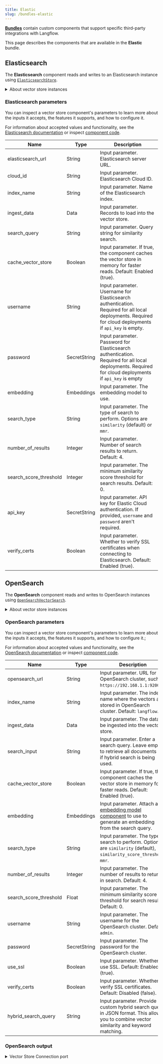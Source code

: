 ```yaml
---
title: Elastic
slug: /bundles-elastic
---
```



<Icon name="Blocks" aria-hidden="true" /> [**Bundles**](/components-bundle-components) contain custom components that support specific third-party integrations with Langflow.

This page describes the components that are available in the **Elastic** bundle.

## Elasticsearch

The **Elasticsearch** component reads and writes to an Elasticsearch instance using [`ElasticsearchStore`](https://python.langchain.com/docs/integrations/vectorstores/elasticsearch/).

<details>
<summary>About vector store instances</summary>

<PartialVectorStoreInstance />

</details>

<PartialVectorSearchResults />

### Elasticsearch parameters

You can inspect a vector store component's parameters to learn more about the inputs it accepts, the features it supports, and how to configure it.

<PartialParams />

<PartialConditionalParams />

For information about accepted values and functionality, see the [Elasticsearch documentation](https://www.elastic.co/guide/en/elasticsearch/reference/current/dense-vector.html) or inspect [component code](/concepts-components#component-code).

| Name | Type | Description |
|------|------|-------------|
| elasticsearch_url | String | Input parameter. Elasticsearch server URL. |
| cloud_id | String | Input parameter. Elasticsearch Cloud ID. |
| index_name | String | Input parameter. Name of the Elasticsearch index. |
| ingest_data | Data | Input parameter. Records to load into the vector store. |
| search_query | String | Input parameter. Query string for similarity search. |
| cache_vector_store | Boolean | Input parameter. If true, the component caches the vector store in memory for faster reads. Default: Enabled (true). |
| username | String | Input parameter. Username for Elasticsearch authentication. Required for all local deployments. Required for cloud deployments if `api_key` is empty. |
| password | SecretString | Input parameter. Password for Elasticsearch authentication. Required for all local deployments. Required for cloud deployments if `api_key` is empty |
| embedding | Embeddings | Input parameter. The embedding model to use. |
| search_type | String | Input parameter. The type of search to perform. Options are `similarity` (default) or `mmr`. |
| number_of_results | Integer | Input parameter. Number of search results to return. Default: 4. |
| search_score_threshold | Integer | Input parameter. The minimum similarity score threshold for search results. Default: 0. |
| api_key | SecretString | Input parameter. API key for Elastic Cloud authentication. If provided, `username` and `password` aren't required. |
| verify_certs | Boolean | Input parameter. Whether to verify SSL certificates when connecting to Elasticsearch. Default: Enabled (true). |

## OpenSearch

The **OpenSearch** component reads and writes to OpenSearch instances using [`OpenSearchVectorSearch`](https://python.langchain.com/docs/integrations/vectorstores/opensearch/).

<details>
<summary>About vector store instances</summary>

<PartialVectorStoreInstance />

</details>

### OpenSearch parameters

You can inspect a vector store component's parameters to learn more about the inputs it accepts, the features it supports, and how to configure it.;

<PartialParams />

<PartialConditionalParams />

For information about accepted values and functionality, see the [OpenSearch documentation](https://opensearch.org/platform/search/vector-database.html) or inspect [component code](/concepts-components#component-code).

| Name | Type | Description |
|------|------|-------------|
| opensearch_url | String | Input parameter. URL for OpenSearch cluster, such as `https://192.168.1.1:9200`. |
| index_name | String | Input parameter. The index name where the vectors are stored in OpenSearch cluster. Default: `langflow`. |
| ingest_data | Data | Input parameter. The data to be ingested into the vector store. |
| search_input | String | Input parameter. Enter a search query. Leave empty to retrieve all documents or if hybrid search is being used. |
| cache_vector_store | Boolean | Input parameter. If true, the component caches the vector store in memory for faster reads. Default: Enabled (true). |
| embedding | Embeddings | Input parameter. Attach an [embedding model component](/components-embedding-models) to use to generate an embedding from the search query. |
| search_type | String | Input parameter. The type of search to perform. Options are `similarity` (default), `similarity_score_threshold`, `mmr`. |
| number_of_results | Integer | Input parameter. The number of results to return in search. Default: 4. |
| search_score_threshold | Float | Input parameter. The minimum similarity score threshold for search results. Default: 0. |
| username | String | Input parameter. The username for the OpenSearch cluster. Default: `admin`.|
| password | SecretString | Input parameter. The password for the OpenSearch cluster. |
| use_ssl | Boolean | Input parameter. Whether to use SSL. Default: Enabled (true). |
| verify_certs | Boolean | Input parameter. Whether to verify SSL certificates. Default: Disabled (false). |
| hybrid_search_query | String | Input parameter. Provide a custom hybrid search query in JSON format. This allows you to combine vector similarity and keyword matching. |

### OpenSearch output

<PartialVectorSearchResults />

<details>
<summary>Vector Store Connection port</summary>

The **OpenSearch** component has an additional deprecated **Vector Store Connection** output.
This output can only connect to a `VectorStore` input port, and it was intended for use with dedicated Graph RAG components.

The **OpenSearch** component doesn't require a separate Graph RAG component because OpenSearch instances support Graph traversal through built-in RAG functionality and plugins.

</details>
